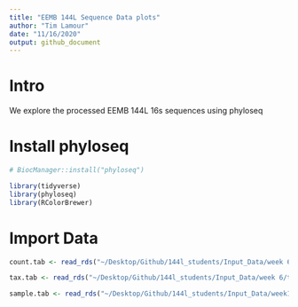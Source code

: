 ```yaml
---
title: "EEMB 144L Sequence Data plots"
author: "Tim Lamour"
date: "11/16/2020"
output: github_document
---
```


# Intro

We explore the processed EEMB 144L 16s sequences using phyloseq

# Install phyloseq

```r
# BiocManager::install("phyloseq")
```

```r
library(tidyverse)
library(phyloseq)
library(RColorBrewer)
```

# Import Data 

```r
count.tab <- read_rds("~/Desktop/Github/144l_students/Input_Data/week 6/seqtab-nochimtaxa.rds") #table of counts for each sequence in each sample

tax.tab <- read_rds("~/Desktop/Github/144l_students/Input_Data/week 6/taxa.rds") #table that matches ASV to sequence

sample.tab <- read_rds("~/Desktop/Github/144l_students/Input_Data/week1/output data/")
```

